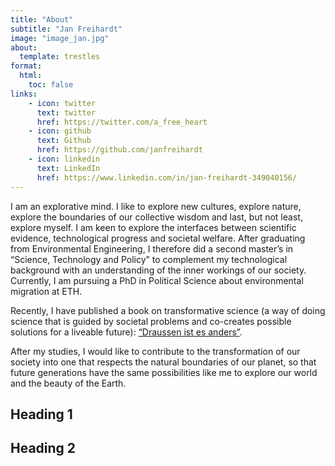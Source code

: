 ```yaml
---
title: "About"
subtitle: "Jan Freihardt"
image: "image_jan.jpg"
about: 
  template: trestles
format:
  html: 
    toc: false
links:
    - icon: twitter
      text: twitter
      href: https://twitter.com/a_free_heart
    - icon: github
      text: Github
      href: https://github.com/janfreihardt
    - icon: linkedin
      text: LinkedIn
      href: https://www.linkedin.com/in/jan-freihardt-349040156/ 
---
```


I am an explorative mind. I like to explore new cultures, explore nature, explore the boundaries of our collective wisdom and last, but not least, explore myself. I am keen to explore the interfaces between scientific evidence, technological progress and societal welfare. After graduating from Environmental Engineering, I therefore did a second master's in "Science, Technology and Policy" to complement my technological background with an understanding of the inner workings of our society. Currently, I am pursuing a PhD in Political Science about environmental migration at ETH.

Recently, I have published a book on transformative science (a way of doing science that is guided by societal problems and co-creates possible solutions for a liveable future): ["Draussen ist es anders"](https://www.wissenschafftzukuenfte.de/buch/).

After my studies, I would like to contribute to the transformation of our society into one that respects the natural boundaries of our planet, so that future generations have the same possibilities like me to explore our world and the beauty of the Earth.

## Heading 1

## Heading 2
